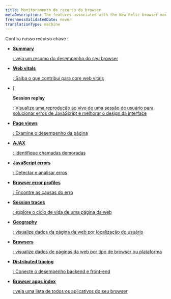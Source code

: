 ```yaml
---
title: Monitoramento de recurso do browser
metaDescription: The features associated with the New Relic browser monitoring Pro and Pro+SPA agents.
freshnessValidatedDate: never
translationType: machine
---
```


Confira nosso recurso chave <InlinePopover type="browser"/>:

* <DoNotTranslate>[**Summary**](/docs/browser/browser-monitoring/getting-started/browser-summary-page/)</DoNotTranslate>

  [: veja um resumo do desempenho do seu browser](/docs/browser/browser-monitoring/getting-started/browser-summary-page/)

* <DoNotTranslate>[**Web vitals**](/docs/journey-performance/guide-to-monitoring-core-web-vitals)</DoNotTranslate>

  [: Saiba o que contribui para core web vitals](/docs/journey-performance/guide-to-monitoring-core-web-vitals)

* \[

  <DoNotTranslate>**Session replay**</DoNotTranslate>

  : [Visualize uma reprodução ao vivo de uma sessão de usuário para solucionar erros de JavaScript e melhorar o design da interface](/docs/journey-performance/guide-to-monitoring-core-web-vitals)

* <DoNotTranslate>[**Page views**](/docs/browser/new-relic-browser/browser-pro-features/page-views-examine-page-performance/)</DoNotTranslate>

  [: Examine o desempenho da página](/docs/browser/new-relic-browser/browser-pro-features/page-views-examine-page-performance/)

* <DoNotTranslate>[**AJAX**](/docs/browser/browser-monitoring/browser-pro-features/ajax-page-identify-time-consuming-calls/)</DoNotTranslate>

  [: Identifique chamadas demoradas](/docs/browser/browser-monitoring/browser-pro-features/ajax-page-identify-time-consuming-calls/)

* <DoNotTranslate>[**JavaScript errors**](/docs/browser/new-relic-browser/browser-pro-features/javascript-errors-page-detect-analyze-errors/)</DoNotTranslate>

  [: Detectar e analisar erros](/docs/browser/new-relic-browser/browser-pro-features/javascript-errors-page-detect-analyze-errors/)

* <DoNotTranslate>[**Browser error profiles**](/docs/browser/new-relic-browser/browser-pro-features/browser-error-profiles-find-error-causes/)</DoNotTranslate>

  [: Encontre as causas do erro](/docs/browser/new-relic-browser/browser-pro-features/browser-error-profiles-find-error-causes/)

* <DoNotTranslate>[**Session traces**](/docs/browser/browser-monitoring/browser-pro-features/session-traces-explore-webpages-life-cycle/)</DoNotTranslate>

  [: explore o ciclo de vida de uma página da web](/docs/browser/browser-monitoring/browser-pro-features/session-traces-explore-webpages-life-cycle/)

* <DoNotTranslate>[**Geography**](/docs/browser/new-relic-browser/browser-pro-features/geography-webpage-metrics-location/)</DoNotTranslate>

  [: visualize dados da página da web por localização do usuário](/docs/browser/new-relic-browser/browser-pro-features/geography-webpage-metrics-location/)

* <DoNotTranslate>[**Browsers**](/docs/browser/new-relic-browser/browser-pro-features/browsers-problem-patterns-type-or-platform/)</DoNotTranslate>

  [: visualize dados de páginas da web por tipo de browser ou plataforma](/docs/browser/new-relic-browser/browser-pro-features/browsers-problem-patterns-type-or-platform/)

* <DoNotTranslate>[**Distributed tracing**](/docs/browser/new-relic-browser/browser-pro-features/browser-data-distributed-tracing/)</DoNotTranslate>

  [: Conecte o desempenho backend e front-end](/docs/browser/new-relic-browser/browser-pro-features/browser-data-distributed-tracing/)

* <DoNotTranslate>[**Browser apps index**](/docs/browser/new-relic-browser/getting-started/browser-apps-index/)</DoNotTranslate>

  [: veja uma lista de todos os aplicativos do seu browser](/docs/browser/new-relic-browser/getting-started/browser-apps-index/)